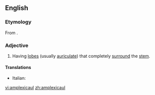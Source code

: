 ==English==

===Etymology===
From {{etyl|New Latin}} {{term|amplexicaulis}}.

===Adjective===
{{en-adj|-}}

# {{botany|of leaves}} Having [[lobe]]s (usually [[auriculate]]) that completely [[surround]] the [[stem]].

====Translations====
{{trans-top|having lobes that completely surround the stem}}
* Italian: {{t-|it|amplessicaule}}
{{trans-mid}}
{{trans-bottom}}

[[vi:amplexicaul]]
[[zh:amplexicaul]]
